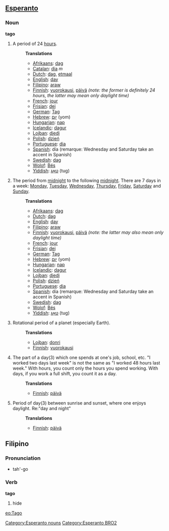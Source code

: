 ==[[Esperanto]]==
===Noun===
'''tago'''
#A period of 24 [[hour]]s.
#:'''Translations'''
#:*[[Afrikaans]]: [[dag]]
#:*[[Catalan]]: [[dia]] ''m''
#:*[[Dutch]]: [[dag]], [[etmaal]]
#:*[[English]]: [[day]]
#:*[[Filipino]]: [[araw]]
#:*[[Finnish]]: [[vuorokausi]], [[päivä]] ''(note: the former is definitely 24 hours, the latter may mean only daylight time)''
#:*[[French]]: [[jour]]
#:*[[Frisian]]: [[dei]]
#:*[[German]]: [[Tag]]
#:*[[Hebrew]]: [[יום]] (yom)
#:*[[Hungarian]]: [[nap]]
#:*[[Icelandic]]: [[dagur]]
#:*[[Lojban]]: [[djedi]]
#:*[[Polish]]: [[dzień]]
#:*[[Portuguese]]: [[dia]]
#:*[[Spanish]]: día (remarque: Wednesday and Saturday take an accent in Spanish)
#:*[[Swedish]]: [[dag]]
#:*[[Wolof]]: [[Bés]]
#:*[[Yiddish]]: [[טאָג]] (tug)
#The period from [[midnight]] to the following [[midnight]]. There are 7 days in a week: [[Monday]], [[Tuesday]], [[Wednesday]], [[Thursday]], [[Friday]], [[Saturday]] and [[Sunday]].
#:'''Translations'''
#:*[[Afrikaans]]: [[dag]]
#:*[[Dutch]]: [[dag]]
#:*[[English]]: [[day]]
#:*[[Filipino]]: [[araw]]
#:*[[Finnish]]: [[vuorokausi]], [[päivä]] ''(note: the latter may also mean only daylight time)''
#:*[[French]]: [[jour]]
#:*[[Frisian]]: [[dei]]
#:*[[German]]: [[Tag]]
#:*[[Hebrew]]: [[יום]] (yom)
#:*[[Hungarian]]: [[nap]]
#:*[[Icelandic]]: [[dagur]]
#:*[[Lojban]]: [[djedi]]
#:*[[Polish]]: [[dzień]]
#:*[[Portuguese]]: [[dia]]
#:*[[Spanish]]: día (remarque: Wednesday and Saturday take an accent in Spanish)
#:*[[Swedish]]: [[dag]]
#:*[[Wolof]]: [[Bés]]
#:*[[Yiddish]]: [[טאָג]] (tug)
#Rotational period of a planet (especially Earth).
#:'''Translations'''
#:*[[Lojban]]: [[donri]]
#:*[[Finnish]]: [[vuorokausi]]
#The part of a day(3) which one spends at one's job, school, etc. "I worked two days last week" is not the same as "I worked 48 hours last week." With hours, you count only the hours you spend working. With days, if you work a full shift, you count it as a day.
#:'''Translations'''
#:*[[Finnish]]: [[päivä]]
#Period of day(3) between sunrise and sunset, where one enjoys daylight. Re:"day and night"
#:'''Translations'''
#:*[[Finnish]]: [[päivä]]

[[Category:Esperanto nouns]]
[[Category:Esperanto BRO2]]

==Filipino==
===Pronunciation===
*tah'-go

===Verb===
'''tago'''
#hide

[[eo:Tago]]